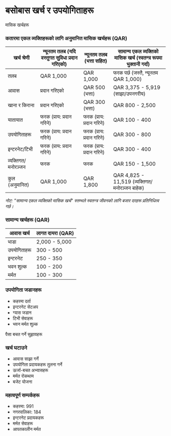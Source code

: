 # बसोबास खर्च र उपयोगिताहरू

<ContentSection>
  <IconHeading icon="money">मासिक खर्चहरू</IconHeading>

### कतारमा एकल व्यक्तिहरूको लागि अनुमानित मासिक खर्चहरू (QAR)

| खर्च श्रेणी        | न्यूनतम तलब (यदि वस्तुगत सुविधा प्रदान गरिएको) | न्यूनतम तलब (भत्ता सहित)  | सामान्य एकल व्यक्तिको मासिक खर्च (स्वतन्त्र रूपमा भुक्तानी गर्दा) |
| ------------------ | ---------------------------------------------- | ------------------------- | ----------------------------------------------------------------- |
| तलब                | QAR 1,000                                      | QAR 1,000                 | फरक पर्छ (जस्तै, न्यूनतम QAR 1,000)                               |
| आवास               | प्रदान गरिएको                                  | QAR 500 (भत्ता)           | QAR 3,375 - 5,919 (साझा/उपनगरीय)                                  |
| खाना र किराना      | प्रदान गरिएको                                  | QAR 300 (भत्ता)           | QAR 800 - 2,500                                                   |
| यातायात            | फरक (प्राय: प्रदान गरिने)                      | फरक (प्राय: प्रदान गरिने) | QAR 100 - 400                                                     |
| उपयोगिताहरू        | फरक (प्राय: प्रदान गरिने)                      | फरक (प्राय: प्रदान गरिने) | QAR 300 - 800                                                     |
| इन्टरनेट/टिभी      | फरक (प्राय: प्रदान गरिने)                      | फरक (प्राय: प्रदान गरिने) | QAR 300 - 400                                                     |
| व्यक्तिगत/मनोरञ्जन | फरक                                            | फरक                       | QAR 150 - 1,500                                                   |
| कुल (अनुमानित)     | QAR 1,000                                      | QAR 1,800                 | QAR 4,825 - 11,519 (व्यक्तिगत/मनोरञ्जन बाहेक)                     |

_नोट: "सामान्य एकल व्यक्तिको मासिक खर्च" स्तम्भले स्वतन्त्र जीवनको लागि बजार दरहरू प्रतिनिधित्व गर्छ।_

### सामान्य खर्चहरू (QAR)

| आवास खर्च   | लागत दायरा (QAR) |
| ----------- | ---------------- |
| भाडा        | 2,000 - 5,000    |
| उपयोगिताहरू | 300 - 500        |
| इन्टरनेट    | 250 - 350        |
| भवन शुल्क   | 100 - 200        |
| मर्मत       | 100 - 300        |

### उपयोगिता जडानहरू

<ul>
  <li>कहरमा दर्ता</li>
  <li>इन्टरनेट सेटअप</li>
  <li>ग्यास जडान</li>
  <li>टिभी सेवाहरू</li>
  <li>भवन मर्मत शुल्क</li>
</ul>

</ContentSection>

<ContentSection>
  <IconHeading icon="tips">पैसा बचत गर्ने सुझावहरू</IconHeading>

### खर्च घटाउने

<ul>
  <li>आवास साझा गर्ने</li>
  <li>उपयोगिता प्रदायकहरू तुलना गर्ने</li>
  <li>ऊर्जा-बचत अभ्यासहरू</li>
  <li>मर्मत रोकथाम</li>
  <li>बजेट योजना</li>
</ul>

### महत्वपूर्ण सम्पर्कहरू

<ul>
  <li>कहरमा: 991</li>
  <li>नगरपालिका: 184</li>
  <li>इन्टरनेट प्रदायकहरू</li>
  <li>मर्मत सेवाहरू</li>
  <li>आपतकालीन मर्मत</li>
</ul>

</ContentSection>
